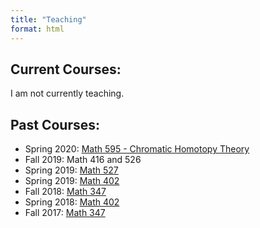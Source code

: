 ```yaml
---
title: "Teaching"
format: html
---
```


## Current Courses:

I am not currently teaching.

## Past Courses:

- Spring 2020: [Math 595 - Chromatic Homotopy Theory](math595spring2020/math595.html)
- Fall 2019: Math 416 and 526
- Spring 2019: [Math 527](spring2019/math527.html)
- Spring 2019: [Math 402](spring2019/math402.html)
- Fall 2018: [Math 347](math347fall2018/math347.html)
- Spring 2018: [Math 402](math402spring2018/math402.html)
- Fall 2017: [Math 347](math347fall2017/math347.html)


